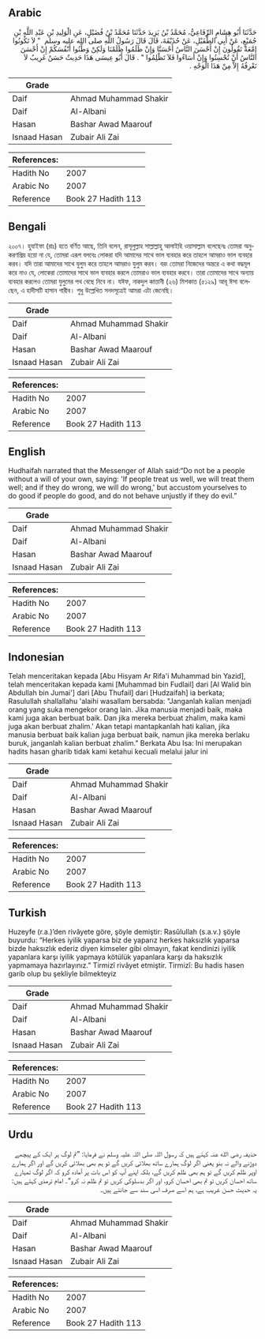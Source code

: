 ## Arabic


<div dir="rtl" lang="ar" style={{fontSize:'larger',backgroundColor:'#f8f9fa',padding:20}}>
حَدَّثَنَا أَبُو هِشَامٍ الرِّفَاعِيُّ، مُحَمَّدُ بْنُ يَزِيدَ حَدَّثَنَا مُحَمَّدُ بْنُ فُضَيْلٍ، عَنِ الْوَلِيدِ بْنِ عَبْدِ اللَّهِ بْنِ جُمَيْعٍ، عَنْ أَبِي الطُّفَيْلِ، عَنْ حُذَيْفَةَ، قَالَ قَالَ رَسُولُ اللَّهِ صلى الله عليه وسلم ‏ "‏ لاَ تَكُونُوا إِمَّعَةً تَقُولُونَ إِنْ أَحْسَنَ النَّاسُ أَحْسَنَّا وَإِنْ ظَلَمُوا ظَلَمْنَا وَلَكِنْ وَطِّنُوا أَنْفُسَكُمْ إِنْ أَحْسَنَ النَّاسُ أَنْ تُحْسِنُوا وَإِنْ أَسَاءُوا فَلاَ تَظْلِمُوا ‏"‏ ‏.‏ قَالَ أَبُو عِيسَى هَذَا حَدِيثٌ حَسَنٌ غَرِيبٌ لاَ نَعْرِفُهُ إِلاَّ مِنْ هَذَا الْوَجْهِ ‏.‏
</div>
<div style={{backgroundColor:'#f8f9fa',padding:20, marginBottom: 10}}><table> <thead> <tr> <th>Grade</th> <th></th> </tr> </thead> <tbody> <tr><td>Daif</td><td>Ahmad Muhammad Shakir</td></tr><tr><td>Daif</td><td>Al-Albani</td></tr><tr><td>Hasan</td><td>Bashar Awad Maarouf</td></tr><tr><td>Isnaad Hasan</td><td>Zubair Ali Zai</td></tr></tbody></table><table> <thead> <tr> <th>References:</th> <th></th> </tr> </thead> <tbody><tr><td>Hadith No</td><td>2007</td></tr><tr><td>Arabic No</td><td>2007</td></tr><tr><td>Reference</td><td>Book 27 Hadith 113</td></tr></tbody></table></div>

## Bengali


<div dir="ltr" lang="bn" style={{fontSize:'larger',backgroundColor:'#f8f9fa',padding:20}}>
২০০৭। হুযাইফা (রাঃ) হতে বর্ণিত আছে, তিনি বলেন, রাসূলুল্লাহ সাল্লাল্লাহু আলাইহি ওয়াসাল্লাম বলেছেনঃ তোমরা অনুকরণপ্রিয় হয়ো না যে, তোমরা এরূপ বলবেঃ লোকরা যদি আমাদের সাথে ভাল ব্যবহার করে তাহলে আমরাও ভাল ব্যবহার করব। যদি তারা আমাদের সাথে যুলুম করে তাহলে আমরাও যুলুম করব। বরং তোমরা নিজেদের অন্তরে এ কথা বদ্ধমূল করে নাও যে, লোকেরা তোমাদের সাথে ভাল ব্যবহার করলে তোমরাও ভাল ব্যবহার করবে। তারা তোমাদের সাথে অন্যায় ব্যবহার করলেও তোমরা যুলুমের পথ বেছে নিবে না। যঈফ, নাকদুল কাত্তানী (২৬) মিশকাত (৫১২৯) আবূ ঈসা বলেছেন, এ হাদীসটি হাসান গারীব। শুধু উল্লেখিত সনদসূত্রেই আমরা এটা জেনেছি।
</div>
<div style={{backgroundColor:'#f8f9fa',padding:20, marginBottom: 10}}><table> <thead> <tr> <th>Grade</th> <th></th> </tr> </thead> <tbody> <tr><td>Daif</td><td>Ahmad Muhammad Shakir</td></tr><tr><td>Daif</td><td>Al-Albani</td></tr><tr><td>Hasan</td><td>Bashar Awad Maarouf</td></tr><tr><td>Isnaad Hasan</td><td>Zubair Ali Zai</td></tr></tbody></table><table> <thead> <tr> <th>References:</th> <th></th> </tr> </thead> <tbody><tr><td>Hadith No</td><td>2007</td></tr><tr><td>Arabic No</td><td>2007</td></tr><tr><td>Reference</td><td>Book 27 Hadith 113</td></tr></tbody></table></div>

## English


<div dir="ltr" lang="en" style={{fontSize:'larger',backgroundColor:'#f8f9fa',padding:20}}>
Hudhaifah narrated that the Messenger of Allah said:“Do not be a people without a will of your own, saying: 'If people treat us well, we will treat them well; and if they do wrong, we will do wrong,' but accustom yourselves to do good if people do good, and do not behave unjustly if they do evil.”
</div>
<div style={{backgroundColor:'#f8f9fa',padding:20, marginBottom: 10}}><table> <thead> <tr> <th>Grade</th> <th></th> </tr> </thead> <tbody> <tr><td>Daif</td><td>Ahmad Muhammad Shakir</td></tr><tr><td>Daif</td><td>Al-Albani</td></tr><tr><td>Hasan</td><td>Bashar Awad Maarouf</td></tr><tr><td>Isnaad Hasan</td><td>Zubair Ali Zai</td></tr></tbody></table><table> <thead> <tr> <th>References:</th> <th></th> </tr> </thead> <tbody><tr><td>Hadith No</td><td>2007</td></tr><tr><td>Arabic No</td><td>2007</td></tr><tr><td>Reference</td><td>Book 27 Hadith 113</td></tr></tbody></table></div>

## Indonesian


<div dir="ltr" lang="id" style={{fontSize:'larger',backgroundColor:'#f8f9fa',padding:20}}>
Telah menceritakan kepada [Abu Hisyam Ar Rifa'i Muhammad bin Yazid], telah menceritakan kepada kami [Muhammad bin Fudlail] dari [Al Walid bin Abdullah bin Jumai'] dari [Abu Thufail] dari [Hudzaifah] ia berkata; Rasulullah shallallahu 'alaihi wasallam bersabda: "Janganlah kalian menjadi orang yang suka mengekor orang lain. Jika manusia menjadi baik, maka kami juga akan berbuat baik. Dan jika mereka berbuat zhalim, maka kami juga akan berbuat zhalim.' Akan tetapi mantapkanlah hati kalian, jika manusia berbuat baik kalian juga berbuat baik, namun jika mereka berlaku buruk, janganlah kalian berbuat zhalim." Berkata Abu Isa: Ini merupakan hadits hasan gharib tidak kami ketahui kecuali melalui jalur ini
</div>
<div style={{backgroundColor:'#f8f9fa',padding:20, marginBottom: 10}}><table> <thead> <tr> <th>Grade</th> <th></th> </tr> </thead> <tbody> <tr><td>Daif</td><td>Ahmad Muhammad Shakir</td></tr><tr><td>Daif</td><td>Al-Albani</td></tr><tr><td>Hasan</td><td>Bashar Awad Maarouf</td></tr><tr><td>Isnaad Hasan</td><td>Zubair Ali Zai</td></tr></tbody></table><table> <thead> <tr> <th>References:</th> <th></th> </tr> </thead> <tbody><tr><td>Hadith No</td><td>2007</td></tr><tr><td>Arabic No</td><td>2007</td></tr><tr><td>Reference</td><td>Book 27 Hadith 113</td></tr></tbody></table></div>

## Turkish


<div dir="ltr" lang="tr" style={{fontSize:'larger',backgroundColor:'#f8f9fa',padding:20}}>
Huzeyfe (r.a.)’den rivâyete göre, şöyle demiştir: Rasûlullah (s.a.v.) şöyle buyurdu: “Herkes iyilik yaparsa biz de yaparız herkes haksızlık yaparsa bizde haksızlık ederiz diyen kimseler gibi olmayın, fakat kendinizi iyilik yapanlara karşı iyilik yapmaya kötülük yapanlara karşı da haksızlık yapmamaya hazırlayınız.” Tirmizî rivâyet etmiştir. Tirmizî: Bu hadis hasen garib olup bu şekliyle bilmekteyiz
</div>
<div style={{backgroundColor:'#f8f9fa',padding:20, marginBottom: 10}}><table> <thead> <tr> <th>Grade</th> <th></th> </tr> </thead> <tbody> <tr><td>Daif</td><td>Ahmad Muhammad Shakir</td></tr><tr><td>Daif</td><td>Al-Albani</td></tr><tr><td>Hasan</td><td>Bashar Awad Maarouf</td></tr><tr><td>Isnaad Hasan</td><td>Zubair Ali Zai</td></tr></tbody></table><table> <thead> <tr> <th>References:</th> <th></th> </tr> </thead> <tbody><tr><td>Hadith No</td><td>2007</td></tr><tr><td>Arabic No</td><td>2007</td></tr><tr><td>Reference</td><td>Book 27 Hadith 113</td></tr></tbody></table></div>

## Urdu


<div dir="rtl" lang="ur" style={{fontSize:'larger',backgroundColor:'#f8f9fa',padding:20}}>
حذیفہ رضی الله عنہ کہتے ہیں کہ رسول اللہ صلی اللہ علیہ وسلم نے فرمایا: ”تم لوگ ہر ایک کے پیچھے دوڑنے والے نہ بنو یعنی اگر لوگ ہمارے ساتھ بھلائی کریں گے تو ہم بھی بھلائی کریں گے اور اگر ہمارے اوپر ظلم کریں گے تو ہم بھی ظلم کریں گے، بلکہ اپنے آپ کو اس بات پر آمادہ کرو کہ اگر لوگ تمہارے ساتھ احسان کریں تو تم بھی احسان کرو، اور اگر بدسلوکی کریں تو تم ظلم نہ کرو“۔ امام ترمذی کہتے ہیں: یہ حدیث حسن غریب ہے، ہم اسے صرف اسی سند سے جانتے ہیں۔
</div>
<div style={{backgroundColor:'#f8f9fa',padding:20, marginBottom: 10}}><table> <thead> <tr> <th>Grade</th> <th></th> </tr> </thead> <tbody> <tr><td>Daif</td><td>Ahmad Muhammad Shakir</td></tr><tr><td>Daif</td><td>Al-Albani</td></tr><tr><td>Hasan</td><td>Bashar Awad Maarouf</td></tr><tr><td>Isnaad Hasan</td><td>Zubair Ali Zai</td></tr></tbody></table><table> <thead> <tr> <th>References:</th> <th></th> </tr> </thead> <tbody><tr><td>Hadith No</td><td>2007</td></tr><tr><td>Arabic No</td><td>2007</td></tr><tr><td>Reference</td><td>Book 27 Hadith 113</td></tr></tbody></table></div>